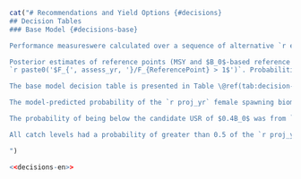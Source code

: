 ```r
cat("# Recommendations and Yield Options {#decisions}
## Decision Tables
### Base Model {#decisions-base}

Performance measureswere calculated over a sequence of alternative `r end_yr` projected catch levels and are based on one-year projections to `r assess_yr`. Projected, bias-corrected log recruitment anomalies in `r end_yr` and `r assess_yr` were drawn randomly from a normal distribution, $~N(0,\tau)$.

Posterior estimates of reference points (MSY and $B_0$-based reference points) and benchmarks are provided in Table \@ref(tab:reference-points-table). Decision tables are presented showing predicted probabilities of undesirable states under alternative `r assess_yr` projected catch levels. An undesirable biomass-based performance measure is defined to occur when the `r proj_yr` projected female spawning biomass is below the candidate reference point or benchmark, i.e., the ratio `r paste0('$B_{', proj_yr, '}/B_{ReferencePoint} < 1$')`. An undesirable fishing mortality-based performance measure is defined to occur when projected `r assess_yr` fishing mortality is above the reference point, i.e.,
`r paste0('$F_{', assess_yr, '}/F_{ReferencePoint} > 1$')`. Probabilities in the decision tables are measured as the proportion of posterior samples that meet criteria above (i.e., proportion of posterior samples < 1 for biomass-based performance measures; and proportion of posterior samples > 1 for fishing mortality-based performance measures).

The base model decision table is presented in Table \@ref(tab:decision-table). Alternative `r assess_yr` catch levels are presented from 0 t to 50,000 t. Catches are shown in 2,000 t increments from zero to 10,000 t; then in 1,000 t increments between 10,000 t and 20,000 t; and then in 2,000 t increments from 22,000 t to 30,000 t. A catch level of 50,000 t is also given for reference purposes as it was included in the last assessment [@grandin2017].

The model-predicted probability of the `r proj_yr` female spawning biomass being below the `r assess_yr` female spawning biomass ranged from `r prob_proj_less_assess_0` under zero `r assess_yr` catch to `r prob_proj_less_assess_10` under 10,000 t of catch, which is double the current total TAC. At 50,000 t, the probability is `r prob_proj_less_assess_50`. The TAC that is closest to 0.5 probability of the biomass declining from `r assess_yr` to `r proj_yr` (while still being below 0.5) is `r prob_less_50_50$tac` t, at a probability of `r val_less_50_50`.

The probability of being below the candidate USR of $0.4B_0$ was from `r range_below_04bo[1]` to `r range_below_04bo[2]` over the range of catch levels considered. The probability of being below the candidate USR of $0.8B_{MSY}$ was from `r range_below_08bmsy[1]` to `r range_below_08bmsy[2]` over the range of catch levels considered. The probability of being below the candidate LRP of $0.2B_0$ was from `r range_below_02bo[1]` to `r range_below_02bo[2]` over the range of catch levels considered. The probability of being below the candidate LRP of $0.4B_{MSY}$ was zero for all catch levels considered.

All catch levels had a probability of greater than 0.5 of the `r proj_yr` biomass being under the $0.4B_0$ reference point. The lowest catch level having a probabilty of greater than 0.5 of the `r proj_yr` biomass being under the $0.2B_0$ limit reference point was `r row_greater_50_50_02bo$tac` t, with a probability of `r prob_greater_50_50_02bo`.

")
```

```r
<<decisions-en>>
```